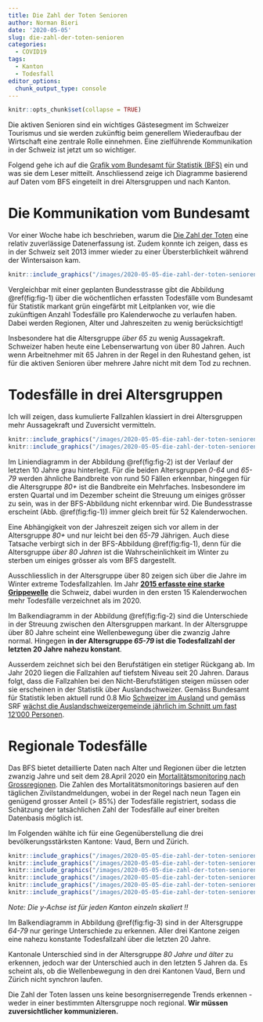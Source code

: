 ```yaml
---
title: Die Zahl der Toten Senioren
author: Norman Bieri
date: '2020-05-05'
slug: die-zahl-der-toten-senioren
categories:
  - COVID19
tags:
  - Kanton
  - Todesfall
editor_options:
  chunk_output_type: console
---
```



```r
knitr::opts_chunk$set(collapse = TRUE)
```

Die aktiven Senioren sind ein wichtiges Gästesegment im Schweizer Tourismus und sie werden zukünftig beim generellem Wiederaufbau der Wirtschaft eine zentrale Rolle einnehmen. Eine zielführende Kommunikation in der Schweiz ist jetzt um so wichtiger.

Folgend gehe ich auf die [Grafik vom Bundesamt für Statistik (BFS)](https://www.bfs.admin.ch/bfs/de/home/statistiken/gesundheit/gesundheitszustand/sterblichkeit-todesursachen.html) ein und was sie dem Leser mitteilt. Anschliessend zeige ich Diagramme basierend auf Daten vom BFS eingeteilt in drei Altersgruppen und nach Kanton.

# Die Kommunikation vom Bundesamt

Vor einer Woche habe ich beschrieben, warum die [Die Zahl der Toten](/2020/04/22/die-zahl-der-toten/) eine relativ zuverlässige Datenerfassung ist. Zudem konnte ich zeigen, dass es in der Schweiz seit 2013 immer wieder zu einer Übersterblichkeit während der Wintersaison kam. 

```r
knitr::include_graphics("/images/2020-05-05-die-zahl-der-toten-senioren_files/gd-d-14.03.04.03-wr-computed_thumbnail.png")
```

Vergleichbar mit einer geplanten Bundesstrasse gibt die Abbildung \@ref(fig:fig-1) über die wöchentlichen erfassten Todesfälle vom Bundesamt für Statistik markant grün eingefärbt mit Leitplanken vor, wie die zukünftigen Anzahl Todesfälle pro Kalenderwoche zu verlaufen haben. Dabei werden Regionen, Alter und Jahreszeiten zu wenig berücksichtigt!

Insbesondere hat die Altersgruppe *über 65* zu wenig Aussagekraft. Schweizer haben heute eine Lebenserwartung von über 80 Jahren. Auch wenn Arbeitnehmer mit 65 Jahren in der Regel in den Ruhestand gehen, ist für die aktiven Senioren über mehrere Jahre nicht mit dem Tod zu rechnen.

# Todesfälle in drei Altersgruppen

Ich will zeigen, dass kumulierte Fallzahlen klassiert in drei Altersgruppen mehr Aussagekraft und Zuversicht vermitteln.

```r
knitr::include_graphics("/images/2020-05-05-die-zahl-der-toten-senioren_files/figlineCH_001.png")
knitr::include_graphics("/images/2020-05-05-die-zahl-der-toten-senioren_files/figbarCH_001.png")
```

Im Liniendiagramm in der Abbildung \@ref(fig:fig-2) ist der Verlauf der letzten 10 Jahre grau hinterlegt. Für die beiden Altersgruppen *0-64* und *65-79* werden ähnliche Bandbreite von rund 50 Fällen erkennbar, hingegen für die Altersgruppe *80+* ist die Bandbreite ein Mehrfaches. Insbesondere im ersten Quartal und im Dezember scheint die Streuung um einiges grösser zu sein, was in der BFS-Abbildung nicht erkennbar wird. Die Bundesstrasse erscheint (Abb. \@ref(fig:fig-1)) immer gleich breit für 52 Kalenderwochen.

Eine Abhängigkeit von der Jahreszeit zeigen sich vor allem in der Altersgruppe *80+* und nur leicht bei den *65-79* Jährigen. Auch diese Tatsache verbirgt sich in der BFS-Abbildung \@ref(fig:fig-1), denn für die Altersgruppe *über 80 Jahren* ist die Wahrscheinlichkeit im Winter zu sterben um einiges grösser als vom BFS dargestellt.

Ausschliesslich in der Altersgruppe über 80 zeigen sich über die Jahre im Winter extreme Todesfallzahlen. Im Jahr [**2015 erfasste eine starke Grippewelle**](https://www.bfs.admin.ch/bfs/de/home/statistiken/gesundheit/gesundheitszustand/sterblichkeit-todesursachen.assetdetail.3742835.html) die Schweiz, dabei wurden in den ersten 15 Kalenderwochen mehr Todesfälle verzeichnet als im 2020.

Im Balkendiagramm in der Abbildung \@ref(fig:fig-2) sind die Unterschiede in der Streuung zwischen den Altersgruppen markant. In der Altersgruppe über 80 Jahre scheint eine Wellenbewegung über die zwanzig Jahre normal. Hingegen **in der Altersgruppe *65-79* ist die Todesfallzahl der letzten 20 Jahre nahezu konstant**.

Ausserdem zeichnet sich bei den Berufstätigen ein stetiger Rückgang ab. Im Jahr 2020 liegen die Fallzahlen auf tiefstem Niveau seit 20 Jahren. Daraus folgt, dass die Fallzahlen bei den Nicht-Berufstätigen steigen müssen oder sie erscheinen in der Statistik über Auslandschweizer. Gemäss Bundesamt für Statistik leben aktuell rund 0.8 Mio [Schweizer im Ausland](https://www.bfs.admin.ch/bfs/de/home/statistiken/bevoelkerung/migration-integration/auslandschweizer.html) und gemäss SRF [wächst die Auslandschweizergemeinde jährlich im Schnitt um fast 12'000 Personen](https://www.srf.ch/news/schweiz/zahl-der-auslandschweizer-der-viertgroesste-kanton).

# Regionale Todesfälle

Das BFS bietet detaillierte Daten nach Alter und Regionen über die letzten zwanzig Jahre und seit dem 28.April 2020 ein [Mortalitätsmonitoring nach Grossregionen](https://experimental.bfs.admin.ch/de/momo.html). Die Zahlen des Mortalitätsmonitorings basieren auf den täglichen Zivilstandmeldungen, wobei in der Regel nach neun Tagen ein genügend grosser Anteil (> 85%) der Todesfälle registriert, sodass die Schätzung der tatsächlichen Zahl der Todesfälle auf einer breiten Datenbasis möglich ist. 

Im Folgenden wählte ich für eine Gegenüberstellung die drei bevölkerungsstärksten Kantone: Vaud, Bern und Zürich.

```r
knitr::include_graphics("/images/2020-05-05-die-zahl-der-toten-senioren_files/figlineVD_001.png")
knitr::include_graphics("/images/2020-05-05-die-zahl-der-toten-senioren_files/figbarVD_001.png")
knitr::include_graphics("/images/2020-05-05-die-zahl-der-toten-senioren_files/figlineBE_001.png")
knitr::include_graphics("/images/2020-05-05-die-zahl-der-toten-senioren_files/figbarBE_001.png")
knitr::include_graphics("/images/2020-05-05-die-zahl-der-toten-senioren_files/figlineZH_001.png")
knitr::include_graphics("/images/2020-05-05-die-zahl-der-toten-senioren_files/figbarZH_001.png")
```

*Note: Die y-Achse ist für jeden Kanton einzeln skaliert !!*

Im Balkendiagramm in Abbildung \@ref(fig:fig-3) sind in der Altersgruppe *64-79* nur geringe Unterschiede zu erkennen. Aller drei Kantone zeigen eine nahezu konstante Todesfallzahl über die letzten 20 Jahre. 

Kantonale Unterschied sind in der Altersgruppe *80 Jahre und älter* zu erkennen, jedoch war der Unterschied auch in den letzten 5 Jahren da. Es scheint als, ob die Wellenbewegung in den drei Kantonen Vaud, Bern und Zürich nicht synchron laufen.

Die Zahl der Toten lassen uns keine besorgniserregende Trends erkennen - weder in einer bestimmten Altersgruppe noch regional. **Wir müssen zuversichtlicher kommunizieren.**

